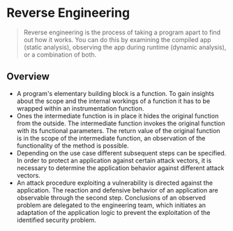 
# Reverse Engineering

> Reverse engineering is the process of taking a program apart to find out how
> it works. You can do this by examining the compiled app (static analysis),
> observing the app during runtime (dynamic analysis), or a combination of both.

## Overview

<ReverseEngineering />

- A program's elementary building block is a function. To gain insights about
  the scope and the internal workings of a function it has to be wrapped within
  an instrumentation function.
- Ones the intermediate function is in place it hides the original function from
  the outside. The intermediate function invokes the original function with its
  functional parameters. The return value of the original function is in the
  scope of the intermediate function, an observation of the functionality of the
  method is possible.
- Depending on the use case different subsequent steps can be specified. In
  order to protect an application against certain attack vectors, it is
  necessary to determine the application behavior against different attack
  vectors.
- An attack procedure exploiting a vulnerability is directed against the
  application. The reaction and defensive behavior of an application are
  observable through the second step. Conclusions of an observed problem are
  delegated to the engineering team, which initiates an adaptation of the
  application logic to prevent the exploitation of the identified security
  problem.
